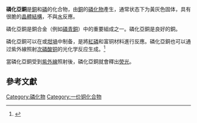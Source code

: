 {{Refimprove|time=2017-12-29T13:59:44+00:00}}
{{chembox
| verifiedrevid = 398142874
| ImageFile = Cu3Pstructure.jpg
| ImageSize = 
| IUPACName = copper(I) phosphide
| OtherNames = 
| Section1 = {{Chembox Identifiers
| CASNo = 12019-57-7
| CASNo_Ref = {{cascite|correct|??}}
|    PubChem  =  159399
|    SMILES  =  
|   ChemSpiderID_Ref  = {{chemspidercite|changed|chemspider}}|  ChemSpiderID  =  9725097
|   InChI  =  1/3Cu.P/q3*+1;-3
|   InChIKey  =  GKCDETHKBNXQFR-UHFFFAOYAH
|   StdInChI_Ref  = {{stdinchicite|changed|chemspider}}|  StdInChI  =  1S/3Cu.P/q3*+1;-3
|   StdInChIKey_Ref  = {{stdinchicite|changed|chemspider}}|  StdInChIKey  =  GKCDETHKBNXQFR-UHFFFAOYSA-N
}}
| Section2 = {{Chembox Properties
|   Formula = Cu<sub>3</sub>P
|   MolarMass = 221.6127 克/摩爾
|   Appearance = 黃灰色晶體
|   Density = 
|   MeltingPt = 900 °C
|   BoilingPt = 
|   Solubility = 
}}
| Section3 = {{Chembox Structure
|   CrystalStruct = 六角形, [[皮爾遜符號|hP24]]
|   SpaceGroup = P6<sub>3</sub>cm, No. 185
  }}
}}

'''磷化亞銅'''是[[銅|銅]]和[[磷|磷]]的化合物，由[[銅|銅]]的[[磷化物|磷化物]]產生，通常状态下为黃灰色固体，具有很脆的[[晶體結構|晶體結構]]，不與[[水|水]]反應。

磷化亞銅是銅合金（例如[[磷青銅|磷青銅]]）中的重要組成之一。磷化亞銅是良好的銅{{le|脫氧反應|Deoxidization|脫氧劑}}。

磷化亞銅可以在{{le|反射爐|Reverberatory furnace}}或[[坩堝|坩堝]]中制备，是將[[紅磷|紅磷]]和富铜材料進行反應。磷化亞銅也可以通过紫外線照射[[次磷酸铜|次磷酸铜]]的光化学反应生成。<ref>{{cite web|url =http://www.freepatentsonline.com/4113484.html|title =Electrophotographic elements and processes. United States Patent 4113484|accessdate =2009-06-06|archive-date =2007-09-29|archive-url =https://web.archive.org/web/20070929095634/http://www.freepatentsonline.com/4113484.html|dead-url =no}}</ref>

當磷化亞銅受到[[紫外線|紫外線]]照射後，磷化亞銅就會釋出[[熒光|熒光]]。

==參考文獻==
{{reflist}}

{{銅化合物}}
{{磷化物}}

[[Category:磷化物|Category:磷化物]]
[[Category:一价铜化合物|Category:一价铜化合物]]